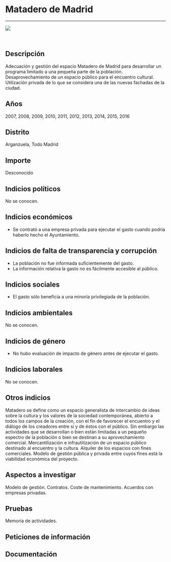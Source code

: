 Matadero de Madrid
==================

------------------------------------------------------------------------

![](https://dl.airtable.com/jHdKRoPrSuPQo3qZUtBf_matadero_madrid.jpg)

<br/>

Descripción
-----------

Adecuación y gestión del espacio Matadero de Madrid para desarrollar un
programa limitado a una pequeña parte de la población.
Desaprovechamiento de un espacio público para el encuentro cultural.
Utilización privada de lo que se considera una de las nuevas fachadas de
la ciudad.

Años
----

2007, 2008, 2009, 2010, 2011, 2012, 2013, 2014, 2015, 2016

Distrito
--------

Arganzuela, Todo Madrid

Importe
-------

Desconocido

Indicios políticos
------------------

No se conocen.

Indicios económicos
-------------------

-   Se contrató a una empresa privada para ejecutar el gasto cuando
    podría haberlo hecho el Ayuntamiento.

Indicios de falta de transparencia y corrupción
-----------------------------------------------

-   La población no fue informada suficientemente del gasto.
-   La información relativa la gasto no es fácilmente accesible
    al público.

Indicios sociales
-----------------

-   El gasto sólo beneficia a una minoría privilegiada de la población.

Indicios ambientales
--------------------

No se conocen.

Indicios de género
------------------

-   No hubo evaluación de impacto de género antes de ejecutar el gasto.

Indicios laborales
------------------

No se conocen.

Otros indicios
--------------

Matadero se define como un espacio generalista de intercambio de ideas
sobre la cultura y los valores de la sociedad contemporánea, abierto a
todos los campos de la creación, con el fin de favorecer el encuentro y
el diálogo de los creadores entre sí y de éstos con el público. Sin
embargo las actividades que se desarrollan o bien están limitadas a un
pequeño espectro de la población o bien se destinan a su aprovechamiento
comercial. Mercantilización e infrautilización de un espacio público
destinado al encuentro y la cultura. Alquiler de los espacios con fines
comerciales. Modelo de gestión pública y privada entre cuyos fines está
la viabilidad económica del proyecto.

Aspectos a investigar
---------------------

Modelo de gestión. Contratos. Coste de mantenimiento. Acuerdos con
empresas privadas.

Pruebas
-------

Memoria de actividades.

Peticiones de información
-------------------------

Documentación
-------------

